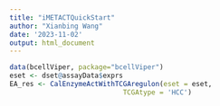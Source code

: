 ```yaml
---
title: "iMETACTQuickStart"
author: "Xianbing Wang"
date: '2023-11-02'
output: html_document
---
```


```r
data(bcellViper, package="bcellViper")
eset <- dset@assayData$exprs
EA_res <- CalEnzymeActWithTCGAregulon(eset = eset,
                            TCGAtype = 'HCC')
```

